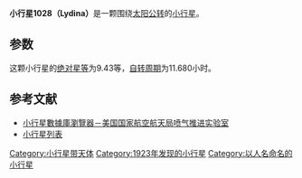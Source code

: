 {{Infobox planet
| bgcolour = #FFFFC0
| name = 1028 Lydina
| symbol = 
| image = 
| caption = 
| discovery = yes
| discovery_ref = 
| discoverer = [[V._Albitzkij|V. Albitzkij]]
| discovery_site = Simeis
| discovered = 1923年11月6日
| designations = yes
| mp_name = 
| named_after = 
| alt_names = 1923 PG
| mp_category = [[小行星帶|主帶]]
| orbit_ref = <ref>[http://ssd.jpl.nasa.gov/sbdb.cgi?sstr=1028 1028 Lydina (1923 PG)]</ref>
| epoch = 2013年6月21日
| aphelion = {{convert|3.769535513114206|AU|km|3|abbr=on|lk=out}}
| perihelion = {{convert|3.037135685579646|AU|km|3|abbr=on}}
| semimajor = {{convert|3.403335599346926|AU|km|3|abbr=on}}
| eccentricity = 1076002947924239
| period = 2293.27212227754 [[日|日]]<br />6.28[[儒略年|儒略年]]
| avg_speed = 
| inclination = 9.39785660390414°
| asc_node = 62.85386811636709°
| mean_anomaly = 64.69163101310728°
| arg_peri = 24.55322985860549
| satellites = 
| physical_characteristics = yes
| dimensions = 
| mass = 
| density = 
| surface_grav = 
| escape_velocity = 
| sidereal_day = 
| axial_tilt = 
| pole_ecliptic_lat = 
| pole_ecliptic_lon = 
| albedo = 
| temperatures= 
| temp_name1 = 
| mean_temp_1 = 
| max_temp_1 = 
| temp_name2 = 
| max_temp_2 = 
| spectral_type = 
| abs_magnitude = 9.43
}}

'''小行星1028（Lydina）'''是一颗围绕[[太阳|太阳]][[公转|公转]]的[[小行星|小行星]]。

==参数==
这颗小行星的[[绝对星等|绝对星等]]为9.43等，[[自转周期|自转周期]]为11.680小时。

==参考文献==
{{reflist}}

*[http://ssd.jpl.nasa.gov/sbdb.cgi#top 小行星數據庫瀏覽器－美国国家航空航天局喷气推进实验室] {{Wayback|url=http://ssd.jpl.nasa.gov/sbdb.cgi#top |date=20100929043420 }}
*[http://cfa-www.harvard.edu/iau/lists/NumberedMPs.txt 小行星列表] {{Wayback|url=http://cfa-www.harvard.edu/iau/lists/NumberedMPs.txt |date=20080517010638 }}

{{Minor Planet Number|[[小行星1027|小行星1027]]|[[小行星1029|小行星1029]]}}
{{小天体}}

[[Category:小行星带天体|Category:小行星带天体]]
[[Category:1923年发现的小行星|Category:1923年发现的小行星]]
[[Category:以人名命名的小行星|Category:以人名命名的小行星]]
